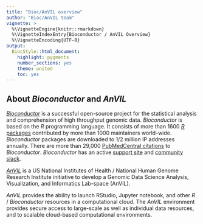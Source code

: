 ```yaml
---
title: "Bioc/AnVIL overview"
author: "Bioc/AnVIL team"
vignette: >
  %\VignetteEngine{knitr::rmarkdown}
  %\VignetteIndexEntry{Bioconductor / AnVIL Overview}
  %\VignetteEncoding{UTF-8}
output:
  BiocStyle::html_document:
    highlight: pygments
    number_sections: yes
    theme: united
    toc: yes
---
```


## About _Bioconductor_ and _AnVIL_

[_Bioconductor_][] is a successful open-source project for the
statistical analysis and comprehension of high throughput genomic
data. _Bioconductor_ is based on the _R_ programming language. It
consists of more than 1600 [_R_ packages][] contributed by more than
1000 maintainers world-wide. _Bioconductor_ packages are downloaded to 1/2
million IP addresses annually. There are more than 29,000
[PubMedCentral citations][] to _Bioconductor_. _Bioconductor_ has an
active [support site][] and [community slack][].

[_AnVIL_][] is a US National Institutes of Health / National Human
Genome Research Institute initiative to develop a Genomic Data Science
Analysis, Visualization, and Informatics Lab-space (AnVIL).

_AnVIL_ provides the ability to launch RStudio, Jupyter notebook, and
other _R_ / _Bioconductor_ resources in a computational cloud. The
_AnVIL_ environment provides secure access to large-scale as well as
individual data resources, and to scalable cloud-based computational
environments.

[_Bioconductor_]: https://bioconductor.org
[_AnVIL_]: https://www.genome.gov/27569268/genomic-analysis-visualization-and-informatics-labspace-anvil/
[_R_ packages]: https://bioconductor.org/packages
[PubMedCentral citations]: https://www.ncbi.nlm.nih.gov/pmc/?term=bioconductor&sort=ePubDate
[support site]: https://support.bioconductor.org
[community slack]: https://bioc-community.herokuapp.com/
